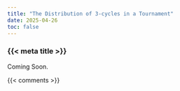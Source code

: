 ```yaml
---
title: "The Distribution of 3-cycles in a Tournament"
date: 2025-04-26
toc: false
---
```


### {{< meta title >}}

Coming Soon.



{{< comments >}}